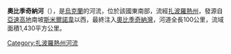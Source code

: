 {{unreferenced|time=2016-04-06T17:55:24+00:00}}
'''奧比季奇納河'''（{{lang-uk|Обитічна}}），是[[烏克蘭|烏克蘭]]的河流，位於該國東南部，流經[[扎波羅熱州|扎波羅熱州]]，發源自[[亞速高地|亞速高地]]南坡[[斯米爾諾韋|斯米爾諾韋]]以西，最終注入[[奧比季奇納灣|奧比季奇納灣]]，河道全長100公里，流域面積1,430平方公里。

{{DEFAULTSORT:Обитічна}}
[[Category:扎波羅熱州河流|Category:扎波羅熱州河流]]


{{Ukraine-river-stub}}